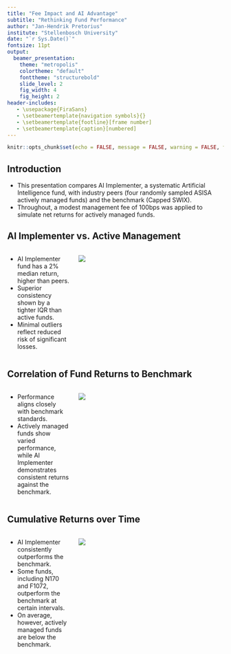 ```yaml
---
title: "Fee Impact and AI Advantage"
subtitle: "Rethinking Fund Performance"
author: "Jan-Hendrik Pretorius"
institute: "Stellenbosch University"
date: "`r Sys.Date()`"
fontsize: 11pt 
output: 
  beamer_presentation:
    theme: "metropolis" 
    colortheme: "default" 
    fonttheme: "structurebold"
    slide_level: 2
    fig_width: 4
    fig_height: 2
header-includes:
   - \usepackage{FiraSans} 
   - \setbeamertemplate{navigation symbols}{} 
   - \setbeamertemplate{footline}[frame number]
   - \setbeamertemplate{caption}[numbered]
---
```


```r
knitr::opts_chunk$set(echo = FALSE, message = FALSE, warning = FALSE, fig.width = 6, fig.height = 5, fig.pos="H", fig.pos = 'H')

```

## Introduction
- This presentation compares AI Implementer, a systematic Artificial Intelligence fund, with industry peers (four randomly sampled ASISA actively managed funds) and the benchmark (Capped SWIX).
- Throughout, a modest management fee of 100bps was applied to simulate net returns for actively managed funds.

## AI Implementer vs. Active Management

\footnotesize
:::::::::::::: {.columns}
::: {.column width="30%"}

- AI Implementer fund has a 2% median return, higher than peers.
- Superior consistency shown by a tighter IQR than active funds.
- Minimal outliers reflect reduced risk of significant losses.

:::
::: {.column width="70%"}
![](Figures/boxplot.png)

:::
::::::::::::::

## Correlation of Fund Returns to Benchmark

\footnotesize
:::::::::::::: {.columns}
::: {.column width="30%"}
- Performance aligns closely with benchmark standards.
- Actively managed funds show varied performance, while AI Implementer demonstrates consistent returns against the benchmark.
:::
::: {.column width="70%"}
![](Figures/scatplot.png)

:::
::::::::::::::

## Cumulative Returns over Time

\footnotesize
:::::::::::::: {.columns}
::: {.column width="30%"}
- AI Implementer consistently outperforms the benchmark.
- Some funds, including N170 and F1072, outperform the benchmark at certain intervals.
- On average, however, actively managed funds are below the benchmark.
:::
::: {.column width="70%"}
![](Figures/rollplot.png)

:::
::::::::::::::